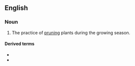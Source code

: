 ==English==

===Noun===
{{en-noun|-}}

# The practice of [[prune|pruning]] plants during the growing season.

====Derived terms====
* {{l|en|summer-prune}}<!--verb-->
* {{l|en|summer-pruned}}<!--adjective-->